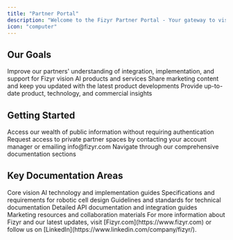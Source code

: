```yaml
---
title: "Partner Portal"
description: "Welcome to the Fizyr Partner Portal - Your gateway to vision AI excellence"
icon: "computer"
---
```


## Our Goals

<CardGroup>
  <Card title="Knowledge Enhancement" icon="graduation-cap">
    Improve our partners' understanding of integration, implementation, and
    support for Fizyr vision AI products and services
  </Card>
  <Card title="Content Sharing" icon="share-nodes">
    Share marketing content and keep you updated with the latest product
    developments
  </Card>
  <Card title="Market Intelligence" icon="chart-line">
    Provide up-to-date product, technology, and commercial insights
  </Card>
</CardGroup>

## Getting Started

<Steps>
  <Step title="Browse Public Content">
    Access our wealth of public information without requiring authentication
  </Step>
  <Step title="Partner-Specific Access">
    Request access to private partner spaces by contacting your account manager
    or emailing info@fizyr.com
  </Step>
  <Step title="Explore Documentation">
    Navigate through our comprehensive documentation sections
  </Step>
</Steps>

## Key Documentation Areas

<CardGroup>
  <Card title="Vision Software" icon="eye">
    Core vision AI technology and implementation guides
  </Card>
  <Card title="Cell Design" icon="cube">
    Specifications and requirements for robotic cell design
  </Card>
  <Card title="Documentation" icon="book">
    Guidelines and standards for technical documentation
  </Card>
  <Card title="API Reference" icon="code">
    Detailed API documentation and integration guides
  </Card>
  <Card title="Partner Marketing" icon="bullhorn">
    Marketing resources and collaboration materials
  </Card>
</CardGroup>

<Callout type="info">
  For more information about Fizyr and our latest updates, visit
  [Fizyr.com](https://www.fizyr.com) or follow us on
  [LinkedIn](https://www.linkedin.com/company/fizyr/).
</Callout>
